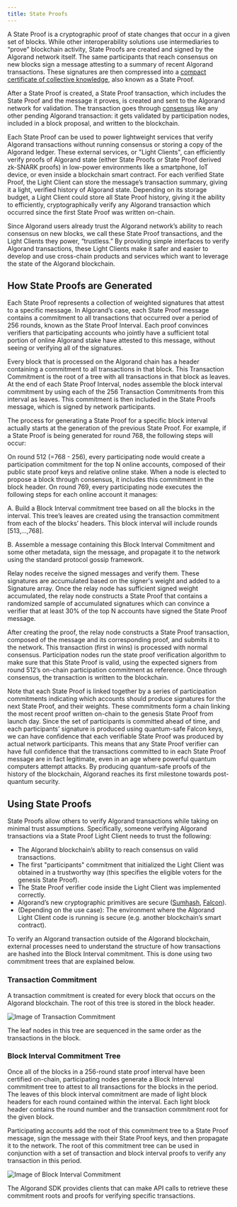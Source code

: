 ```yaml
---
title: State Proofs
---
```



A State Proof is a cryptographic proof of state changes that occur in a given set of blocks. While other interoperability solutions use intermediaries to “prove” blockchain activity, State Proofs are created and signed by the Algorand network itself. The same participants that reach consensus on new blocks sign a message attesting to a summary of recent Algorand transactions. These signatures are then compressed into a [compact certificate of collective knowledge](https://people.csail.mit.edu/nickolai/papers/micali-compactcert-eprint.pdf), also known as a State Proof.

After a State Proof is created, a State Proof transaction, which includes the State Proof and the message it proves, is created and sent to the Algorand network for validation. The transaction goes through [consensus](/protocol/consensus) like any other pending Algorand transaction: it gets validated by participation nodes, included in a block proposal, and written to the blockchain.

Each State Proof can be used to power lightweight services that verify Algorand transactions without running consensus or storing a copy of the Algorand ledger. These external services, or "Light Clients", can efficiently verify proofs of Algorand state (either State Proofs or State Proof derived zk-SNARK proofs) in low-power environments like a smartphone, IoT device, or even inside a blockchain smart contract. For each verified State Proof, the Light Client can store the message’s transaction summary, giving it a light, verified history of Algorand state. Depending on its storage budget, a Light Client could store all State Proof history, giving it the ability to efficiently, cryptographically verify any Algorand transaction which occurred since the first State Proof was written on-chain.

Since Algorand users already trust the Algorand network’s ability to reach consensus on new blocks, we call these State Proof transactions, and the Light Clients they power, “trustless.” By providing simple interfaces to verify Algorand transactions, these Light Clients make it safer and easier to develop and use cross-chain products and services which want to leverage the state of the Algorand blockchain.

## How State Proofs are Generated

Each State Proof represents a collection of weighted signatures that attest to a specific message. In Algorand’s case, each State Proof message contains a commitment to all transactions that occurred over a period of 256 rounds, known as the State Proof Interval. Each proof convinces verifiers that participating accounts who jointly have a sufficient total portion of online Algorand stake have attested to this message, without seeing or verifying all of the signatures.

Every block that is processed on the Algorand chain has a header containing a commitment to all transactions in that block. This Transaction Commitment is the root of a tree with all transactions in that block as leaves. At the end of each State Proof Interval, nodes assemble the block interval commitment by using each of the 256 Transaction Commitments from this interval as leaves. This commitment is then included in the State Proofs message, which is signed by network participants.

The process for generating a State Proof for a specific block interval actually starts at the generation of the previous State Proof. For example, if a State Proof is being generated for round 768, the following steps will occur:

On round 512 (=768 - 256), every participating node would create a participation commitment for the top N online accounts, composed of their public state proof keys and relative online stake. When a node is elected to propose a block through consensus, it includes this commitment in the block header.
On round 769, every participating node executes the following steps for each online account it manages:

A. Build a Block Interval commitment tree based on all the blocks in the interval. This tree’s leaves are created using the transaction commitment from each of the blocks’ headers. This block interval will include rounds [513,...,768].

B. Assemble a message containing this Block Interval Commitment and some other metadata, sign the message, and propagate it to the network using the standard protocol gossip framework.

Relay nodes receive the signed messages and verify them. These signatures are accumulated based on the signer's weight and added to a Signature array. Once the relay node has sufficient signed weight accumulated, the relay node constructs a State Proof that contains a randomized sample of accumulated signatures which can convince a verifier that at least 30% of the top N accounts have signed the State Proof message.

After creating the proof, the relay node constructs a State Proof transaction, composed of the message and its corresponding proof, and submits it to the network. This transaction (first in wins) is processed with normal consensus. Participation nodes run the state proof verification algorithm to make sure that this State Proof is valid, using the expected signers from round 512’s on-chain participation commitment as reference. Once through consensus, the transaction is written to the blockchain.

Note that each State Proof is linked together by a series of participation commitments indicating which accounts should produce signatures for the next State Proof, and their weights. These commitments form a chain linking the most recent proof written on-chain to the genesis State Proof from launch day. Since the set of participants is committed ahead of time, and each participants’ signature is produced using quantum-safe Falcon keys, we can have confidence that each verifiable State Proof was produced by actual network participants. This means that any State Proof verifier can have full confidence that the transactions committed to in each State Proof message are in fact legitimate, even in an age where powerful quantum computers attempt attacks. By producing quantum-safe proofs of the history of the blockchain, Algorand reaches its first milestone towards post-quantum security.

## Using State Proofs

State Proofs allow others to verify Algorand transactions while taking on minimal trust assumptions. Specifically, someone verifying Algorand transactions via a State Proof Light Client needs to trust the following:

- The Algorand blockchain’s ability to reach consensus on valid transactions.
- The first "participants" commitment that initialized the Light Client was obtained in a trustworthy way (this specifies the eligible voters for the genesis State Proof).
- The State Proof verifier code inside the Light Client was implemented correctly.
- Algorand’s new cryptographic primitives are secure ([Sumhash](https://github.com/algorand/go-sumhash/blob/master/cryptanalysis/merging-trees-ss.pdf), [Falcon](https://github.com/algorand/falcon)).
- (Depending on the use case): The environment where the Algorand Light Client code is running is secure (e.g. another blockchain’s smart contract).

To verify an Algorand transaction outside of the Algorand blockchain, external processes need to understand the structure of how transactions are hashed into the Block Interval commitment. This is done using two commitment trees that are explained below.

### Transaction Commitment

A transaction commitment is created for every block that occurs on the Algorand blockchain. The root of this tree is stored in the block header.

<Image src={transactionCommitment} alt='Image of Transaction Commitment' />

The leaf nodes in this tree are sequenced in the same order as the transactions in the block.

### Block Interval Commitment Tree

Once all of the blocks in a 256-round state proof interval have been certified on-chain, participating nodes generate a Block Interval commitment tree to attest to all transactions for the blocks in the period. The leaves of this block interval commitment are made of light block headers for each round contained within the interval. Each light block header contains the round number and the transaction commitment root for the given block.

Participating accounts add the root of this commitment tree to a State Proof message, sign the message with their State Proof keys, and then propagate it to the network. The root of this commitment tree can be used in conjunction with a set of transaction and block interval proofs to verify any transaction in this period.

<Image src={blockIntervalCommitment} alt='Image of Block Interval Commitment' />

The Algorand SDK provides clients that can make API calls to retrieve these commitment roots and proofs for verifying specific transactions.
